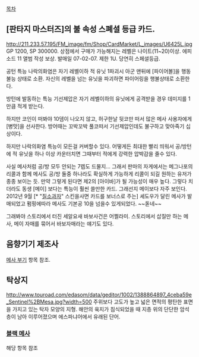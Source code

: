 [[목차]]

== [판타지 마스터즈]의 불 속성 스폐셜 등급 카드. ==

http://211.233.57.195/FM_image/fm/Shop/CardMarket/L_images/U6425L.jpg
GP 1200, SP 300000. 상점에서 구매가 가능해지는 레벨은 나이트(11~20)이상. 
에피소드 11 앨범 작성 보상. 발매일 07-02-07. 제한 1U. 당연히 스페셜등급.

공턴 특능 나락의화염은 자기 레벨이하 적 유닛 1파괴시 아군 맨뒤에 [파이어볼]을 행동불능 상태로 소환. 
자신의 레벨을 넘는 유닛을 파괴하면 파이어링을 행불상태로 소환한다.

방턴에 발동하는 특능 기선제압은 자기 레벨이하의 유닛에게 공격받을 경우 데미지를 1만큼 적게 받는다. 

하지만 코인이 떠봐야 10뎀이 나오지 않고, 허구한날 뒷코만 떠서 많은 메사 사용자에게 [병맛]을 선사한다. 방어때는 꼬박꼬박 풀코떠서 기선제압인데도 불구하고 맞아죽기 십상이다.

하지만 나락의화염 특능이 모든걸 커버할수 있다. 어떻게든 최대한 빨리 띄워서 공/방턴에 적 유닛을 하나 이상 카운터치면 그때부터 적에게 강력한 압박감을 줄수 있다.

사실 메사처럼 공/방 모두 안되는 7렙도 드물지...
그래서 판마의 자게에서는 메그나포의 리콜과 함께 메사도 공/방 둘중 하나라도 확실하게 가능하게 리콜이 되길 원하는 유저가 종종 보이는 듯.
만약 그렇게 된다면 제2의 [아이바]가 될 가능성이 매우 높다.
그렇다 치더라도 동생 [메이] 보다는 특능이 훨씬 쓸만한 카드. 그래선지 메이보다 자주 보인다.
2012년 9월 [* "[[질소과자]]" 스킨을사면 카드를 보너스로 주는] 셰도우가 달린 메사가 발매되었고 펌핑에따라 메사도 기본공 10을 넘을수 있게되었다. ~~돋네~~

그래봐야 스토리에서 터진 세알요새 바보사건은 어쩔라미. 스토리에서 삽질만 하는 메사, 메이 자매를 묶어서 바보자매라는 얘기도 있다.

== 음향기기 제조사 ==
[[메사 부기]] 항목 참조.

== 탁상지 ==
http://www.touroad.com/edasom/data/geditor/1002/1388864897_4ceba59e_Sentinel%2BMesa.jpg?width=500
주위보다 고도가 높고 넓은 면적의 평탄한 표면을 가지고 있는 탁자 모양의 지형. 해안의 육지가 침식되었을 때 지층 위의 단단한 암석층이 남아 이루어졌으며 에스파냐어에서 유래된 단어.

=== [[블랙 메사]] ===

해당 항목 참조
